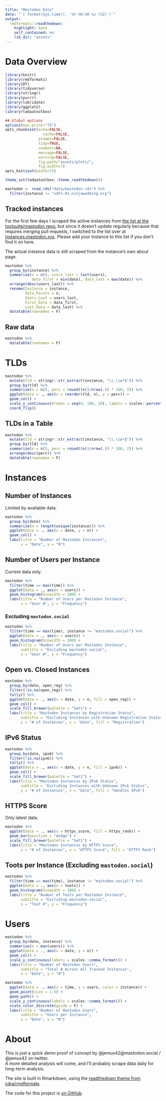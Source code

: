```yaml
---
title: "Mastodon Data"
date: "`r format(Sys.time(), '%F %H:%M %z (%Z)')`"
output:
  rmdformats::readthedown:
    highlight: kate
    self_contained: no
    lib_dir: "assets"
---
```


# Data Overview

```r
library(knitr)
library(rmdformats)
library(DT)
library(tidyverse)
library(stringr)
library(purrr)
library(lubridate)
library(ggplot2)
library(tadaatoolbox)

## Global options
options(max.print="75")
opts_chunk$set(echo=FALSE,
	             cache=FALSE,
               prompt=FALSE,
               tidy=TRUE,
               comment=NA,
               message=FALSE,
               warning=FALSE,
               fig.path="assets/plots/",
               fig.width=7)
opts_knit$set(width=75)

theme_set(tadaatoolbox::theme_readthedown())
```

```r
mastodon <- read_rds("data/mastodon.rds") %>%
  filter(instance != "sdfn-01.ninjawedding.org")
```

## Tracked instances

For the first few days I scraped the active instances from [the list at  the tootsuite/mastodon repo](https://github.com/tootsuite/mastodon/blob/master/docs/Using-Mastodon/List-of-Mastodon-instances.md), but since it doesn't update regularly because that requires merging pull requests, I switched to the list over at [instances.mastodon.xyz](https://instances.mastodon.xyz/). Please add your instance to this list if you don't find it on here.

The actual instance data is still scraped from the instance's own about page.

```r
mastodon %>%
  group_by(instance) %>%
  summarise(n = n(), users_last = last(users), 
            data_first = min(date), data_last = max(date)) %>%
  arrange(desc(users_last)) %>%
  rename(Instance = instance,
         Data_Points = n,
         Users_Last = users_last,
         First_Data = data_first,
         Last_Data = data_last) %>%
  datatable(rownames = F)
```

## Raw data

```r
mastodon %>%
  datatable(rownames = F)
```

# TLDs

```r
mastodon %>%
  mutate(tld = stringr::str_extract(instance, "\\.\\w*$")) %>%
  group_by(tld) %>%
  summarize(n = n(), perc = round((n()/nrow(.)) * 100, 2)) %>%
  ggplot(data = ., aes(x = reorder(tld, n), y = perc)) +
  geom_col() +
  scale_y_continuous(breaks = seq(0, 100, 10), labels = scales::percent_format()) +
  coord_flip()
```

## TLDs in a Table

```r
mastodon %>%
  mutate(tld = stringr::str_extract(instance, "\\.\\w*$")) %>%
  group_by(tld) %>%
  summarize(n = n(), perc = round((n()/nrow(.)) * 100, 2)) %>%
  arrange(desc(perc)) %>%
  datatable(rownames = F)
```


# Instances

## Number of Instances

Limited by available data.

```r
mastodon %>% 
  group_by(date) %>%
  summarize(n = length(unique(instance))) %>%
  ggplot(data = ., aes(x = date, y = n)) +
  geom_col() +
  labs(title = "Number of Mastodon Instances",
       x = "Date", y = "N")
```

## Number of Users per Instance

Current data only.

```r
mastodon %>%
  filter(time == max(time)) %>%
  ggplot(data = ., aes(x = users)) +
  geom_histogram(binwidth = 100) +
  labs(title = "Number of Users per Mastodon Instance",
       x = "User #", y = "Frequency")
```

### Excluding `mastodon.social`

```r
mastodon %>%
  filter(time == max(time), instance != "mastodon.social") %>%
  ggplot(data = ., aes(x = users)) +
  geom_histogram(binwidth = 100) +
  labs(title = "Number of Users per Mastodon Instance",
       subtitle = "Excluding mastodon.social",
       x = "User #", y = "Frequency")
```

## Open vs. Closed Instances

```r
mastodon %>%
  group_by(date, open_reg) %>%
  filter(!is.na(open_reg)) %>%
  tally() %>%
  ggplot(data = ., aes(x = date, y = n, fill = open_reg)) +
  geom_col() +
  scale_fill_brewer(palette = "Set1") +
  labs(title = "Mastodon Instances by Registration Status",
       subtitle = "Excluding Instances with Unknown Registration Status",
       y = "# of Instances", x = "Date", fill = "Registration")
```

## IPv6 Status

```r
mastodon %>%
  group_by(date, ipv6) %>%
  filter(!is.na(ipv6)) %>%
  tally() %>%
  ggplot(data = ., aes(x = date, y = n, fill = ipv6)) +
  geom_col() +
  scale_fill_brewer(palette = "Set1") +
  labs(title = "Mastodon Instances by IPv6 Status",
       subtitle = "Excluding Instances with Unknown IPv6 Status",
       y = "# of Instances", x = "Date", fill = "Handles IPv6")
```

## HTTPS Score

Only latest data.

```r
mastodon %>%
  ggplot(data = ., aes(x = https_score, fill = https_rank)) +
  geom_bar(position = "dodge") +
  scale_fill_brewer(palette = "Set1") +
  labs(title = "Mastodon Instances by HTTPS Score",
       y = "# of Instances", x = "HTTPS Score", fill = "HTTPS Rank")
```


## Toots per Instance (Excluding `mastodon.social`)

```r
mastodon %>%
  filter(time == max(time), instance != "mastodon.social") %>%
  ggplot(data = ., aes(x = toots)) +
  geom_histogram(binwidth = 100) +
  labs(title = "Number of Toots per Mastodon Instance",
       subtitle = "Excluding mastodon.social",
       x = "Toot #", y = "Frequency")
```

# Users

```r
mastodon %>% 
  group_by(date, instance) %>%
  summarize(n = max(users)) %>%
  ggplot(data = ., aes(x = date, y = n)) +
  geom_col() +
  scale_y_continuous(labels = scales::comma_format()) +
  labs(title = "Number of Mastodon Users",
       subtitle = "Total # Across All Tracked Instances",
       x = "Date", y = "N")
```

```r
mastodon %>%
  ggplot(data = ., aes(x = time, y = users, color = instance)) +
  geom_point(size = 1.5) +
  geom_path() +
  scale_y_continuous(labels = scales::comma_format()) +
  scale_color_discrete(guide = F) +
  labs(title = "Number of Mastodon Users",
       subtitle = "Users per Instance",
       x = "Date", y = "N")
```

# About

This is just a quick demo proof of concept by @jemus42@mastodon.social / @jemus42 on twitter.  
A more detailed analysis will come, and I'll probably scrape data daily for long-term analysis.

The site is built in Rmarkdown, using the [readthedown theme from juba/rmdformats](https://github.com/juba/rmdformat).

The code for this project is [on GitHub](https://github.com/jemus42/mastodon-instance-stats).

